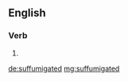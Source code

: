 ==English==

===Verb===
{{head|en|verb form}}

# {{en-past of|suffumigate}}

[[de:suffumigated]]
[[mg:suffumigated]]